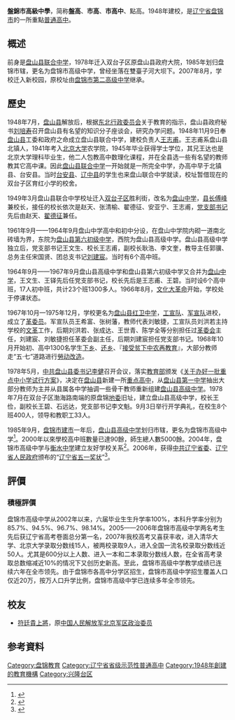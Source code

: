 {{Infobox School
| name           = 盤錦市高級中學
| other_name     = Panjin Senior Middle School
| image          =
|caption         = 盤錦市高級中學校徽
| logo           = 
| motto          = 亦德亦才  自礪自強
| established    = 1948年
| type           = 重點[[公立高中|公立高中]]
| religion       = 
| affiliation    = 盘锦市教育局
| district       = {{CHN}}[[盘锦市|盘锦市]]
| grades         = 高中三年
| founder        = [[王志甫|王志甫]]
| president      = 
| principal      = [[王海斌|王海斌]]
| vice_principal = 錢桂榮
 紀中文
| dean           = 
| college        = 
| house          = 
| su             =
| sc             =
| cs             =
| cc             =
| faculty        = 
| staff          = 450餘人
| students       = 4500餘人<ref>{{Cite web|url=http://www.lnpjgz.com/item/144.aspx|title=大學生的搖籃--盤錦市高級中學簡介|deadurl=yes|archiveurl=https://web.archive.org/web/20150215054005/http://lnpjgz.com/item/144.aspx|archivedate=2015-02-15}}</ref>
| tree           =
| colors         = 
| mascot         = 
| magazine       = 
| free_label     = 
| free_text      = 
| free_label2    = 校區面積
| free_text2     = 22萬平方米(建築面積9萬平方米)
| free_label3    = 所获荣誉
| free_text3     = [[辽宁省首批示范性普通高中|辽宁省首批示范性普通高中]]
| free_label4    = 
| free_text4     = 
| free_label5    = 
| free_text5     = 
| address        = 辽宁省盘锦市兴隆台区科技大街
| website        = [http://www.lnpjgz.com 盤錦市高級中學官網]
}}
'''盤錦市高級中學'''，简称'''盤高'''、'''市高'''、'''市高中'''、點高。1948年建校，是[[辽宁省|辽宁省]][[盘锦市|盘锦市]]的一所重點[[普通高中|普通高中]]。

== 概述 ==
前身是[[盘山县联合中学|盘山县联合中学]]，1978年迁入双台子区原盘山县政府大院，1985年划归盘锦市辖，更名为盘锦市高级中学，曾经坐落在雙臺子河大坝下。2007年8月，学校迁入新校园，原校址由[[盘锦市第二高级中学|盘锦市第二高级中学]]继承。

== 歷史 ==
1948年7月，[[盘山县|盘山县]]解放后，根据[[东北行政委员会|东北行政委员会]]关于教育的指示，盘山县政府秘书[[刘培寿|刘培寿]]召开盘山县有名望的知识分子座谈会，研究办学问题。1948年11月9日奉[[盘山县|盘山县]]工委和政府之命成立盘山县联合中学，建校负责人[[王志甫|王志甫]]。王志甫系盘山县北镇人，1941年考入[[北京大学|北京大学]]农学院，1945年毕业获得学士学位，其兄王达也是北京大学理科毕业生，他二人包教高中数理化课程，并在全县选一些有名望的教师教其它高中课。因此[[盘山县联合中学|盘山县联合中学]]一开始就是一所完全中学，办高中早于北镇县、台安县。当时[[台安县|台安县]]、[[辽中县|辽中县]]的学生也来盘山联合中学就读，校址暂借现在的双台子区育红小学的校舍。

1949年3月盘山县联合中学校址迁入[[双台子区|双台子区]]胜利街，改名为[[盘山中学|盘山中学]]，[[县长|县长]][[傅峰|傅峰]]兼校长，接任的校长依次是赵天、张清榆、翟德征、安亚宁、王志甫，[[党支部书记|党支部书记]]先后由赵天、[[翟德征|翟德征]]兼任。

1961年9月——1964年9月盘山中学高中和初中分设，在盘山中学院内砌一道南北砖墙为界，东院为[[盘山县第六初级中学|盘山县第六初级中学]]，西院为盘山县高级中学。盘山县高级中学独立后，党支部书记王文生、校长王志甫，副校长耿浩、李文奎，教导主任郭骥、总务主任宋国贤、团总支书记[[刘建宸|刘建宸]]。当时有6个高中班。

1964年9月——1967年9月盘山县高级中学和盘山县第六初级中学又合并为[[盘山中学|盘山中学]]，王文生、王铎先后任党支部书记，校长先后是王志甫、王碧。当时设6个高中班，17人初中班，共计23个班1300多人。1966年8月，[[文化大革命|文化大革命]]开始，学校处于停课状态。

1967年10月—1975年12月，学校更名为[[盘山县红卫中学|盘山县红卫中学]]，[[工宣队|工宣队]]、[[军宣队|军宣队]]进校，成立了[[革委员|革委员]]。军宣队员王希富、张树藩，教师代表刘敏捷，工宣队员刘洪若主持学校的[[文革|文革]]工作，后期刘洪若、张成达、王世青、陈学全等分别担任过[[革委会|革委会]]主任，刘建宸、刘敏捷担任革委会副主任，后期刘建宸担任党支部书记。1968年10月开始初、高中1300名学生[[下乡|下乡]]、[[还乡|还乡]]、『[[接受贫下中农再教育|接受贫下中农再教育]]』，大部分教师走“五·七”道路进行[[勞动改造|勞动改造]]。

1978年5月，[[中共盘山县委书记|中共盘山县委书记]][[李健|李健]]召开会议，落实[[中华人民共和国教育部|教育部]]颁发《[[关于办好一批重点中小学试行方案|关于办好一批重点中小学试行方案]]》，决定在[[盘山县|盘山县]]新建一所[[重点高中|重点高中]]，从[[盘山县第一中学|盘山县第一中学]]抽出大部分教师为主并从县属各中学抽调一些骨干教师重新组建[[盘山县高级中学|盘山县高级中学]]。1978年7月在双台子区渤海路南端的原盘锦[[地委|地委]]旧址，建立盘山县高级中学，校长王俭，副校长王碧、石远达，党支部书记李文魁。9月3日举行开学典礼，在校生8个班400人，领导和教职工33人。

1985年9月，[[盘锦市建市|盘锦市建市]]一年后，[[盘山县高级中学|盘山县高级中学]]划归市辖，更名为盘锦市高级中学<ref>{{Cite book|title=迈向新世纪的辽宁 盘锦卷|last=辽宁省经济体制改革委员会，盘锦市人民政府，社会经济调查通讯杂志社联合编辑|first=|publisher=北京：当代中国出版社|year=1997.12|isbn=7-80114-177-6|location=|pages=158}}</ref>。2000年以來學校高中班數量已達90餘，師生總人數5000餘。2004年，盘锦市高级中学与[[衡水中学|衡水中学]]建立友好学校关系<ref>{{Cite book|title=河北教育年鉴 2004|last=靳宝栓主编；《河北教育年鉴》编辑委员会编|first=|publisher=北京：[[方志出版社|方志出版社]]|year=2005.09|isbn=7-80192-641-2|location=|pages=416}}<!-- 百战天虫 --></ref>。2006年，获得[[中共辽宁省委|中共辽宁省委]]、[[辽宁省人民政府|辽宁省人民政府]]颁布的“[[辽宁省五一奖状|辽宁省五一奖状]]”<ref>{{Cite book|title=盘锦年鉴 2006|last=盘锦市人民政府地方志办公室编|first=|publisher=北京：[[方志出版社|方志出版社]]|year=2006.11|isbn=7-80192-924-1|location=|pages=397-398}}</ref>。

== 評價 ==
=== 積極評價 ===
盘锦市高级中学从2002年以来，六届毕业生生升学率100%，本科升学率分别为85.7%、94.5%、96.7%、98.14%。2005——2006年盘锦市高级中学两名考生先后获辽宁省高考卷面总分第一名，2007年我校高考又喜获丰收，进入清华大学、北京大学录取分数线15人，被两校录取9人，进入全国一流名校录取分数线近50人。尤其是600分以上人数、进入一本和二本录取分数线人数，在全省高考录取总数缩减近10%的情况下又创历史新高。至此，盘锦市高级中学教学成绩已连续六年在全市领先。由于盘锦市各高中分学区招生，盘锦市高级中学招生覆盖人口仅近20万，按万人口升学比例，盘锦市高级中学已连续多年全市领先。

== 校友 ==
*[[符廷貴|符廷貴]][[上將|上將]]，原[[中国人民解放军|中国人民解放军]][[北京军区|北京军区]][[政治委员|政治委员]]

== 参考資料 ==
{{reflist}}


[[Category:盘锦教育|Category:盘锦教育]]
[[Category:辽宁省省级示范性普通高中|Category:辽宁省省级示范性普通高中]]
[[Category:1948年創建的教育機構|Category:1948年創建的教育機構]]
[[Category:兴隆台区|Category:兴隆台区]]